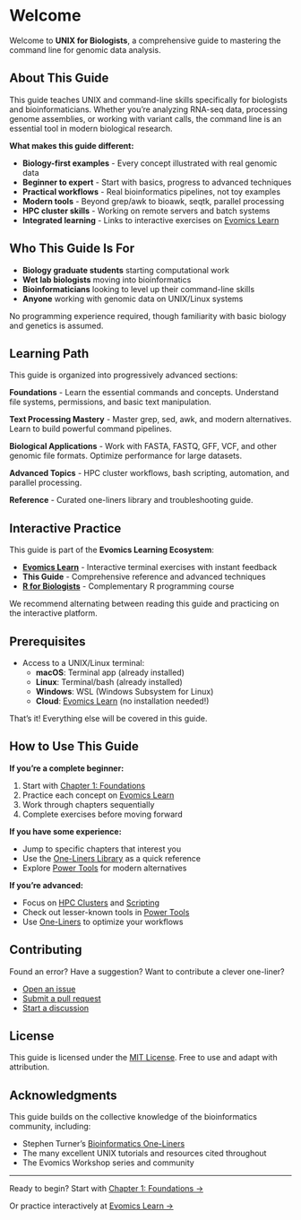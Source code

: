 # Welcome {.unnumbered}

Welcome to **UNIX for Biologists**, a comprehensive guide to mastering the command line for genomic data analysis.

## About This Guide

This guide teaches UNIX and command-line skills specifically for biologists and bioinformaticians. Whether you're analyzing RNA-seq data, processing genome assemblies, or working with variant calls, the command line is an essential tool in modern biological research.

**What makes this guide different:**

- **Biology-first examples** - Every concept illustrated with real genomic data
- **Beginner to expert** - Start with basics, progress to advanced techniques
- **Practical workflows** - Real bioinformatics pipelines, not toy examples
- **Modern tools** - Beyond grep/awk to bioawk, seqtk, parallel processing
- **HPC cluster skills** - Working on remote servers and batch systems
- **Integrated learning** - Links to interactive exercises on [Evomics Learn](https://learn.evomics.org)

## Who This Guide Is For

- **Biology graduate students** starting computational work
- **Wet lab biologists** moving into bioinformatics
- **Bioinformaticians** looking to level up their command-line skills
- **Anyone** working with genomic data on UNIX/Linux systems

No programming experience required, though familiarity with basic biology and genetics is assumed.

## Learning Path

This guide is organized into progressively advanced sections:

**Foundations** - Learn the essential commands and concepts. Understand file systems, permissions, and basic text manipulation.

**Text Processing Mastery** - Master grep, sed, awk, and modern alternatives. Learn to build powerful command pipelines.

**Biological Applications** - Work with FASTA, FASTQ, GFF, VCF, and other genomic file formats. Optimize performance for large datasets.

**Advanced Topics** - HPC cluster workflows, bash scripting, automation, and parallel processing.

**Reference** - Curated one-liners library and troubleshooting guide.

## Interactive Practice

This guide is part of the **Evomics Learning Ecosystem**:

- **[Evomics Learn](https://learn.evomics.org)** - Interactive terminal exercises with instant feedback
- **This Guide** - Comprehensive reference and advanced techniques
- **[R for Biologists](https://github.com/shandley/r-tidyverse-for-biologists)** - Complementary R programming course

We recommend alternating between reading this guide and practicing on the interactive platform.

## Prerequisites

- Access to a UNIX/Linux terminal:
  - **macOS**: Terminal app (already installed)
  - **Linux**: Terminal/bash (already installed)
  - **Windows**: WSL (Windows Subsystem for Linux)
  - **Cloud**: [Evomics Learn](https://learn.evomics.org/terminal) (no installation needed!)

That's it! Everything else will be covered in this guide.

## How to Use This Guide

**If you're a complete beginner:**

1. Start with [Chapter 1: Foundations](chapters/01-foundations.qmd)
2. Practice each concept on [Evomics Learn](https://learn.evomics.org/terminal)
3. Work through chapters sequentially
4. Complete exercises before moving forward

**If you have some experience:**

- Jump to specific chapters that interest you
- Use the [One-Liners Library](chapters/09-oneliners.qmd) as a quick reference
- Explore [Power Tools](chapters/04-power-tools.qmd) for modern alternatives

**If you're advanced:**

- Focus on [HPC Clusters](chapters/07-hpc-clusters.qmd) and [Scripting](chapters/08-scripting.qmd)
- Check out lesser-known tools in [Power Tools](chapters/04-power-tools.qmd)
- Use [One-Liners](chapters/09-oneliners.qmd) to optimize your workflows

## Contributing

Found an error? Have a suggestion? Want to contribute a clever one-liner?

- [Open an issue](https://github.com/shandley/unix-for-biologists/issues)
- [Submit a pull request](https://github.com/shandley/unix-for-biologists/pulls)
- [Start a discussion](https://github.com/shandley/unix-for-biologists/discussions)

## License

This guide is licensed under the [MIT License](https://github.com/shandley/unix-for-biologists/blob/main/LICENSE). Free to use and adapt with attribution.

## Acknowledgments

This guide builds on the collective knowledge of the bioinformatics community, including:

- Stephen Turner's [Bioinformatics One-Liners](https://github.com/stephenturner/oneliners)
- The many excellent UNIX tutorials and resources cited throughout
- The Evomics Workshop series and community

---

Ready to begin? Start with [Chapter 1: Foundations →](chapters/01-foundations.qmd)

Or practice interactively at [Evomics Learn →](https://learn.evomics.org/terminal)
